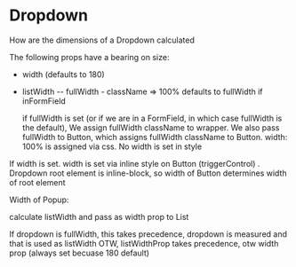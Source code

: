 
<Meta of={DropdownStories} />

# Dropdown

How are the dimensions of a Dropdown calculated

The following props have a bearing on size:

- width (defaults to 180)
- listWidth
  -- fullWidth - className => 100%
  defaults to fullWidth if inFormField

  if fullWidth is set (or if we are in a FormField, in which case fullWidth is the default), We assign fullWidth className to wrapper. We also pass fullWidth to Button, which assigns fullWidth className to Button. width: 100% is assigned via css. No width is set in style

If width is set. width is set via inline style on Button (triggerControl) . Dropdown root element is inline-block, so width of Button determines width of root element

Width of Popup:

calculate listWidth and pass as width prop to List

If dropdown is fullWidth, this takes precedence, dropdown is measured and that is used as listWidth
OTW, listWidthProp takes precedence, otw width prop (always set becuase 180 default)

<Stories />
